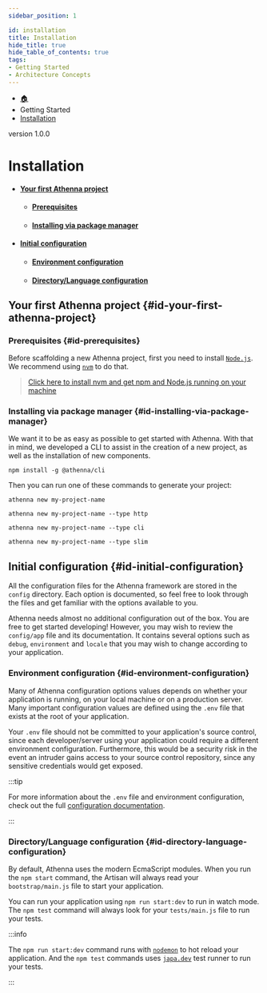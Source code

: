 ```yaml
---
sidebar_position: 1

id: installation
title: Installation
hide_title: true
hide_table_of_contents: true
tags:
- Getting Started
- Architecture Concepts
---
```



<nav aria-label="breadcrumbs">
    <ul class="breadcrumbs">
        <li class="breadcrumbs__item">
            <a class="breadcrumbs__link" href="/">🏠</a>
        </li>
        <li class="breadcrumbs__item">
            <a class="breadcrumbs__link">Getting Started</a>
        </li>
        <li class="breadcrumbs__item">
            <a class="breadcrumbs__link" href="/docs/getting-started/installation">Installation</a>
        </li>
    </ul>
</nav>

<span class="badge badge--secondary margin-top-bot">version 1.0.0</span>

# Installation

- #### [Your first Athenna project](#id-your-first-athenna-project)
    - #### [Prerequisites](#id-prerequisites)
    - #### [Installing via package manager](#id-installing-via-package-manager)
- #### [Initial configuration](#id-initial-configuration)
  - #### [Environment configuration](#id-environment-configuration)
  - #### [Directory/Language configuration](#id-directory-language-configuration)

## Your first Athenna project {#id-your-first-athenna-project}

### Prerequisites {#id-prerequisites}
Before scaffolding a new Athenna project, first you need to install [`Node.js`](https://nodejs.org/en/).
We recommend using [`nvm`](https://github.com/nvm-sh/nvm#installing-and-updating) to do that.

> [Click here to install nvm and get npm and Node.js running on your machine](https://github.com/nvm-sh/nvm#installing-and-updating)

### Installing via package manager {#id-installing-via-package-manager}

We want it to be as easy as possible to get started with Athenna. With that in mind, we developed a CLI to assist in
the creation of a new project, as well as the installation of new components.

```shell
npm install -g @athenna/cli
```

Then you can run one of these commands to generate your project:

<Tabs>
<TabItem value="http" label="http" default>

```shell
athenna new my-project-name
```
```shell
athenna new my-project-name --type http
```

</TabItem>
<TabItem value="cli" label="cli">

```shell
athenna new my-project-name --type cli
```

</TabItem>
<TabItem value="slim" label="slim">

```shell
athenna new my-project-name --type slim
```

</TabItem>
</Tabs>

## Initial configuration {#id-initial-configuration}

All the configuration files for the Athenna framework are stored in the `config` directory. Each option is documented,
so feel free to look through the files and get familiar with the options available to you.

Athenna needs almost no additional configuration out of the box. You are free to get started developing! However, you
may wish to review the `config/app` file and its documentation. It contains several options such as `debug`, `environment`
and `locale` that you may wish to change according to your application.

### Environment configuration {#id-environment-configuration}

Many of Athenna configuration options values depends on whether your application is running, on your local machine or
on a production server. Many important configuration values are defined using the `.env` file that exists at the root
of your application.

Your `.env` file should not be committed to your application's source control, since each developer/server using your
application could require a different environment configuration. Furthermore, this would be a security risk in the event
an intruder gains access to your source control repository, since any sensitive credentials would get exposed.

:::tip

For more information about the `.env` file and environment configuration, check out the full [configuration documentation](configuration).

:::

### Directory/Language configuration {#id-directory-language-configuration}

By default, Athenna uses the modern EcmaScript modules. When you run the `npm start` command, the Artisan will always
read your `bootstrap/main.js` file to start your application.

You can run your application using `npm run start:dev` to run in watch mode. The `npm test` command will always look
for your `tests/main.js` file to run your tests.

:::info

The `npm run start:dev` command runs with [`nodemon`](https://github.com/remy/nodemon) to hot reload your application. And
the `npm test` commands uses [`japa.dev`](https://japa.dev/) test runner to run your tests.

:::
